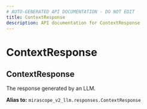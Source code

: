 ```yaml
---
# AUTO-GENERATED API DOCUMENTATION - DO NOT EDIT
title: ContextResponse
description: API documentation for ContextResponse
---
```


# ContextResponse

## <ApiType type="Alias" path="models/base/ContextResponse" symbolName="ContextResponse" /> ContextResponse

The response generated by an LLM.


**Alias to:** `mirascope_v2_llm.responses.ContextResponse`
